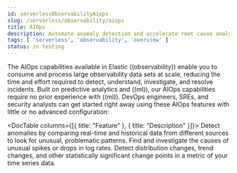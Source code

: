 ```yaml
---
id: serverlessObservabilityAiops
slug: /serverless/observability/aiops
title: AIOps
description: Automate anomaly detection and accelerate root cause analysis with AIOps.
tags: [ 'serverless', 'observability', 'overview' ]
status: in testing
---
```



<DocBadge template="technical preview" />
The AIOps capabilities available in Elastic ((observability)) enable you to consume and process large observability data sets at scale, reducing the time and effort required to detect, understand, investigate, and resolve incidents.
Built on predictive analytics and ((ml)), our AIOps capabilities require no prior experience with ((ml)).
DevOps engineers, SREs, and security analysts can get started right away using these AIOps features with little or no advanced configuration:

<DocTable columns={[{ title: "Feature" }, { title: "Description" }]}>
    <DocRow>
        <DocCell><DocLink id="serverlessObservabilityAiopsDetectAnomalies" text="Anomaly detection"/></DocCell>
        <DocCell>Detect anomalies by comparing real-time and historical data from different sources to look for unusual, problematic patterns.</DocCell>
    </DocRow>
    <DocRow>
        <DocCell><DocLink id="serverlessObservabilityAiopsAnalyzeSpikes" text="Log rate analysis"/></DocCell>
        <DocCell>Find and investigate the causes of unusual spikes or drops in log rates.</DocCell>
    </DocRow>
    <DocRow>
        <DocCell><DocLink id="serverlessObservabilityAiopsDetectChangePoints" text="Change point detection"/></DocCell>
        <DocCell>Detect distribution changes, trend changes, and other statistically significant change points in a metric of your time series data.</DocCell>
    </DocRow>
</DocTable>
